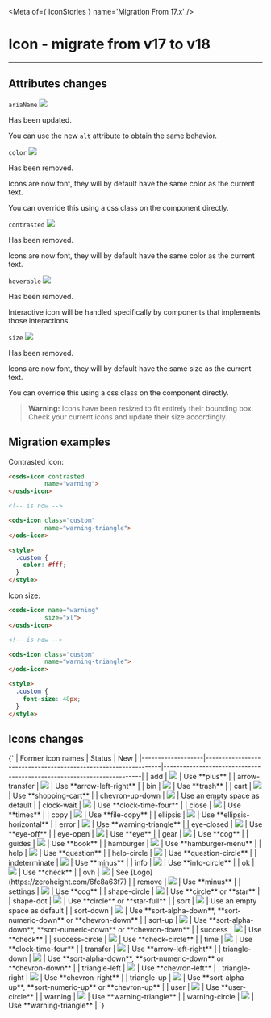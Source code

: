 
<Meta of={ IconStories } name='Migration From 17.x' />

# Icon - migrate from v17 to v18
----

## Attributes changes

`ariaName` <img src="https://img.shields.io/badge/updated-00FFFF" />

Has been updated.

You can use the new `alt` attribute to obtain the same behavior.

`color` <img src="https://img.shields.io/badge/removed-FF0000" />

Has been removed.

Icons are now font, they will by default have the same color as the current text.

You can override this using a css class on the component directly.

`contrasted` <img src="https://img.shields.io/badge/removed-FF0000" />

Has been removed.

Icons are now font, they will by default have the same color as the current text.

`hoverable` <img src="https://img.shields.io/badge/removed-FF0000" />

Has been removed.

Interactive icon will be handled specifically by components that implements those interactions.

`size` <img src="https://img.shields.io/badge/removed-FF0000" />

Has been removed.

Icons are now font, they will by default have the same size as the current text.

You can override this using a css class on the component directly.

> **Warning:**
> Icons have been resized to fit entirely their bounding box.
> Check your current icons and update their size accordingly.

## Migration examples

Contrasted icon:
```html
<osds-icon contrasted
          name="warning">
</osds-icon>

<!-- is now -->

<ods-icon class="custom"
          name="warning-triangle">
</ods-icon>

<style>
  .custom {
    color: #fff;
  }
</style>
```

Icon size:
```html
<osds-icon name="warning"
          size="xl">
</osds-icon>

<!-- is now -->

<ods-icon class="custom"
          name="warning-triangle">
</ods-icon>

<style>
  .custom {
    font-size: 48px;
  }
</style>
```

## Icons changes
<Markdown>
{`
| Former icon names | Status                                                         | New                                                                   |
|-------------------|----------------------------------------------------------------|-----------------------------------------------------------------------|
| add               | <img src="https://img.shields.io/badge/updated-00FFFF" />      | Use **plus**                                                          |
| arrow-transfer    | <img src="https://img.shields.io/badge/updated-00FFFF" />      | Use **arrow-left-right**                                              |
| bin               | <img src="https://img.shields.io/badge/updated-00FFFF" />      | Use **trash**                                                         |
| cart              | <img src="https://img.shields.io/badge/updated-00FFFF" />      | Use **shopping-cart**                                                 |
| chevron-up-down   | <img src="https://img.shields.io/badge/removed-FF0000" />      | Use an empty space as default                                         |
| clock-wait        | <img src="https://img.shields.io/badge/updated-00FFFF" />      | Use **clock-time-four**                                               |
| close             | <img src="https://img.shields.io/badge/updated-00FFFF" />      | Use **times**                                                         |
| copy              | <img src="https://img.shields.io/badge/updated-00FFFF" />      | Use **file-copy**                                                     |
| ellipsis          | <img src="https://img.shields.io/badge/updated-00FFFF" />      | Use **ellipsis-horizontal**                                           |
| error             | <img src="https://img.shields.io/badge/updated-00FFFF" />      | Use **warning-triangle**                                              |
| eye-closed        | <img src="https://img.shields.io/badge/updated-00FFFF" />      | Use **eye-off**                                                       |
| eye-open          | <img src="https://img.shields.io/badge/updated-00FFFF" />      | Use **eye**                                                           |
| gear              | <img src="https://img.shields.io/badge/updated-00FFFF" />      | Use **cog**                                                           |
| guides            | <img src="https://img.shields.io/badge/updated-00FFFF" />      | Use **book**                                                          |
| hamburger         | <img src="https://img.shields.io/badge/updated-00FFFF" />      | Use **hamburger-menu**                                                |
| help              | <img src="https://img.shields.io/badge/updated-00FFFF" />      | Use **question**                                                      |
| help-circle       | <img src="https://img.shields.io/badge/updated-00FFFF" />      | Use **question-circle**                                               |
| indeterminate     | <img src="https://img.shields.io/badge/updated-00FFFF" />      | Use **minus**                                                         |
| info              | <img src="https://img.shields.io/badge/updated-00FFFF" />      | Use **info-circle**                                                   |
| ok                | <img src="https://img.shields.io/badge/updated-00FFFF" />      | Use **check**                                                         |
| ovh               | <img src="https://img.shields.io/badge/removed-FF0000" />      | See [Logo](https://zeroheight.com/6fc8a63f7)                          |
| remove            | <img src="https://img.shields.io/badge/updated-00FFFF" />      | Use **minus**                                                         |
| settings          | <img src="https://img.shields.io/badge/updated-00FFFF" />      | Use **cog**                                                           |
| shape-circle      | <img src="https://img.shields.io/badge/updated-00FFFF" />      | Use **circle** or **star**                                            |
| shape-dot         | <img src="https://img.shields.io/badge/removed-FF0000" />      | Use **circle** or **star-full**                                       |
| sort              | <img src="https://img.shields.io/badge/removed-FF0000" />      | Use an empty space as default                                         |
| sort-down         | <img src="https://img.shields.io/badge/removed-FF0000" />      | Use **sort-alpha-down**, **sort-numeric-down** or **chevron-down**    |
| sort-up           | <img src="https://img.shields.io/badge/removed-FF0000" />      | Use **sort-alpha-down**, **sort-numeric-down** or **chevron-down**    |
| success           | <img src="https://img.shields.io/badge/updated-00FFFF" />      | Use **check**                                                         |
| success-circle    | <img src="https://img.shields.io/badge/updated-00FFFF" />      | Use **check-circle**                                                  |
| time              | <img src="https://img.shields.io/badge/updated-00FFFF" />      | Use **clock-time-four**                                               |
| transfer          | <img src="https://img.shields.io/badge/updated-00FFFF" />      | Use **arrow-left-right**                                              |
| triangle-down     | <img src="https://img.shields.io/badge/removed-FF0000" />      | Use **sort-alpha-down**, **sort-numeric-down** or **chevron-down**    |
| triangle-left     | <img src="https://img.shields.io/badge/removed-FF0000" />      | Use **chevron-left**                                                  |
| triangle-right    | <img src="https://img.shields.io/badge/removed-FF0000" />      | Use **chevron-right**                                                 |
| triangle-up       | <img src="https://img.shields.io/badge/removed-FF0000" />      | Use **sort-alpha-up**, **sort-numeric-up** or **chevron-up**          |
| user              | <img src="https://img.shields.io/badge/updated-00FFFF" />      | Use **user-circle**                                                   |
| warning           | <img src="https://img.shields.io/badge/updated-00FFFF" />      | Use **warning-triangle**                                              |
| warning-circle    | <img src="https://img.shields.io/badge/updated-00FFFF" />      | Use **warning-triangle**                                              |
`}
</Markdown>
